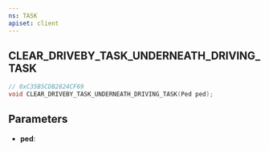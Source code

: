 ```yaml
---
ns: TASK
apiset: client
---
```

## CLEAR_DRIVEBY_TASK_UNDERNEATH_DRIVING_TASK

```c
// 0xC35B5CDB2824CF69
void CLEAR_DRIVEBY_TASK_UNDERNEATH_DRIVING_TASK(Ped ped);
```


## Parameters
* **ped**: